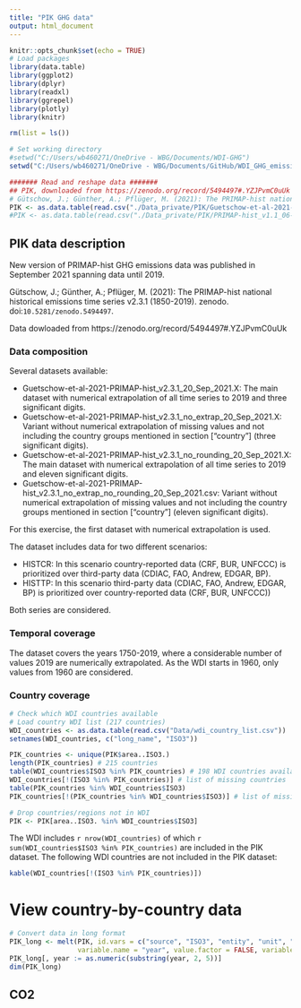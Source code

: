 ```yaml
---
title: "PIK GHG data"
output: html_document
---
```


```r
knitr::opts_chunk$set(echo = TRUE)
# Load packages
library(data.table)
library(ggplot2)
library(dplyr)
library(readxl)
library(ggrepel)
library(plotly)
library(knitr)

rm(list = ls())

# Set working directory
#setwd("C:/Users/wb460271/OneDrive - WBG/Documents/WDI-GHG")
setwd("C:/Users/wb460271/OneDrive - WBG/Documents/GitHub/WDI_GHG_emissions")

####### Read and reshape data ####### 
## PIK, downloaded from https://zenodo.org/record/5494497#.YZJPvmC0uUk # v.2.3.1 (1750-2019)
# Gütschow, J.; Günther, A.; Pflüger, M. (2021): The PRIMAP-hist national historical emissions time series v2.3.1 (1850-2019). zenodo. doi:`10.5281/zenodo.5494497`.
PIK <- as.data.table(read.csv("./Data_private/PIK/Guetschow-et-al-2021-PRIMAP-hist_v2.3.1_20-Sep_2021.csv"))
#PIK <- as.data.table(read.csv("./Data_private/PIK/PRIMAP-hist_v1.1_06-Mar-2017.csv"))

```

## PIK data description
New version of PRIMAP-hist GHG emissions data was published in September 2021 spanning data until 2019.

Gütschow, J.; Günther, A.; Pflüger, M. (2021): The PRIMAP-hist national historical emissions time series v2.3.1 (1850-2019). zenodo. doi:`10.5281/zenodo.5494497`.

Data dowloaded from https://zenodo.org/record/5494497#.YZJPvmC0uUk

### Data composition
Several datasets available:

- Guetschow-et-al-2021-PRIMAP-hist_v2.3.1_20_Sep_2021.X: The main dataset with numerical extrapolation of all time series to 2019 and three significant digits.
- Guetschow-et-al-2021-PRIMAP-hist_v2.3.1_no_extrap_20_Sep_2021.X: Variant without numerical extrapolation of missing values and not including the country groups mentioned in section [“country”] (three significant digits).
- Guetschow-et-al-2021-PRIMAP-hist_v2.3.1_no_rounding_20_Sep_2021.X: The main dataset with numerical extrapolation of all time series to 2019 and eleven significant digits.
- Guetschow-et-al-2021-PRIMAP-hist_v2.3.1_no_extrap_no_rounding_20_Sep_2021.csv: Variant without numerical extrapolation of missing values and not including the country groups mentioned in section [“country”] (eleven significant digits).

For this exercise, the first dataset with numerical extrapolation is used. 

The dataset includes data for two different scenarios:

- HISTCR: In this scenario country-reported data (CRF, BUR, UNFCCC) is prioritized over third-party data (CDIAC, FAO, Andrew, EDGAR, BP).
- HISTTP: In this scenario third-party data (CDIAC, FAO, Andrew, EDGAR, BP) is prioritized over country-reported data (CRF, BUR, UNFCCC))

Both series are considered.

### Temporal coverage
The dataset covers the years 1750-2019, where a considerable number of values 2019 are numerically extrapolated. As the WDI starts in 1960, only values from 1960 are considered.

### Country coverage
```r
# Check which WDI countries available
# Load country WDI list (217 countries)
WDI_countries <- as.data.table(read.csv("Data/wdi_country_list.csv"))
setnames(WDI_countries, c("long_name", "ISO3"))

PIK_countries <- unique(PIK$area..ISO3.)
length(PIK_countries) # 215 countries
table(WDI_countries$ISO3 %in% PIK_countries) # 198 WDI countries available in PIK
WDI_countries[!(ISO3 %in% PIK_countries)] # list of missing countries
table(PIK_countries %in% WDI_countries$ISO3)
PIK_countries[!(PIK_countries %in% WDI_countries$ISO3)] # list of missing countries

# Drop countries/regions not in WDI
PIK <- PIK[area..ISO3. %in% WDI_countries$ISO3]
```

The WDI includes `r nrow(WDI_countries)` of which `r sum(WDI_countries$ISO3 %in% PIK_countries)` are included in the PIK dataset. The following WDI countries are not included in the PIK dataset:

```r
kable(WDI_countries[!(ISO3 %in% PIK_countries)])
```

# View country-by-country data
```r
# Convert data in long format
PIK_long <- melt(PIK, id.vars = c("source", "ISO3", "entity", "unit", "category", "scenario"),
                 variable.name = "year", value.factor = FALSE, variable.factor = FALSE)
PIK_long[, year := as.numeric(substring(year, 2, 5))]
dim(PIK_long)
```

## CO2



